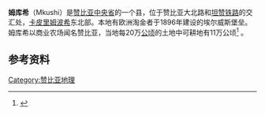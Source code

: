 '''姆库希'''（Mkushi）是[[赞比亚|赞比亚]][[中央省_(赞比亚)|中央省]]的一个县，位于赞比亚大北路和[[坦赞铁路|坦赞铁路]]的交汇处，[[卡皮里姆波希|卡皮里姆波希]]东北部。本地有欧洲淘金者于1896年建设的埃尔威斯堡垒。姆库希以商业农场闻名赞比亚，当地每20万[[公顷|公顷]]的土地中可耕地有11万公顷<ref>{{cite web|author=中华人民共和国商务部网站|title=解读赞比亚经济与坦赞铁路未来的发展|url=http://gov.finance.sina.com.cn/zsyz/2006-06-15/85835.html|publisher=新浪|accessdate=2011-06-23|archive-date=2007-10-06|archive-url=https://web.archive.org/web/20071006234026/http://gov.finance.sina.com.cn/zsyz/2006-06-15/85835.html|dead-url=no}}</ref> 。

== 参考资料 ==
{{reflist}}

{{coord|13|38|30|S|29|25|30|E|region:ZM_type:city(12500)|display=title}}

[[Category:赞比亚地理|Category:赞比亚地理]]

{{zambia-geo-stub}}